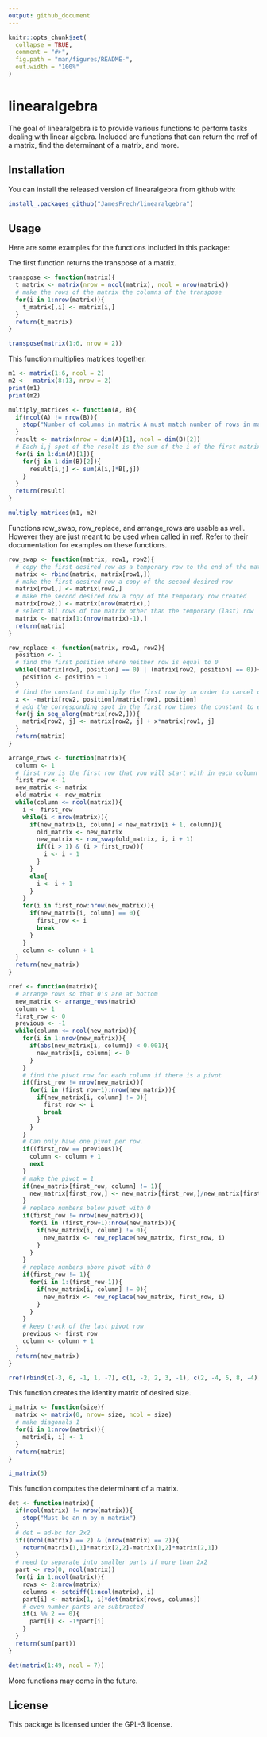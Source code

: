 ```yaml
---
output: github_document
---
```


<!-- README.md is generated from README.Rmd. Please edit that file -->

```r
knitr::opts_chunk$set(
  collapse = TRUE,
  comment = "#>",
  fig.path = "man/figures/README-",
  out.width = "100%"
)
```

# linearalgebra

<!-- badges: start -->
<!-- badges: end -->

The goal of linearalgebra is to provide various functions to perform tasks dealing with linear algebra.
Included are functions that can return the rref of a matrix, find the determinant of a matrix, and more.

## Installation

You can install the released version of linearalgebra from github with:

``` r
install_.packages_github("JamesFrech/linearalgebra")
```

## Usage

Here are some examples for the functions included in this package:

The first function returns the transpose of a matrix.
```r
transpose <- function(matrix){
  t_matrix <- matrix(nrow = ncol(matrix), ncol = nrow(matrix))
  # make the rows of the matrix the columns of the transpose
  for(i in 1:nrow(matrix)){
    t_matrix[,i] <- matrix[i,]
  }
  return(t_matrix)
}

transpose(matrix(1:6, nrow = 2))
```

This function multiplies matrices together.
```r
m1 <- matrix(1:6, ncol = 2)
m2 <-  matrix(8:13, nrow = 2)
print(m1)
print(m2)

multiply_matrices <- function(A, B){
  if(ncol(A) != nrow(B)){
    stop("Number of columns in matrix A must match number of rows in matrix B.")
  }
  result <- matrix(nrow = dim(A)[1], ncol = dim(B)[2])
  # Each i,j spot of the result is the sum of the i of the first matrix multiplied by each of the j's of the second
  for(i in 1:dim(A)[1]){
    for(j in 1:dim(B)[2]){
      result[i,j] <- sum(A[i,]*B[,j])
    }
  }
  return(result)
}

multiply_matrices(m1, m2)
```

Functions row_swap, row_replace, and arrange_rows are usable as well. However they are just meant to be used when
called in rref. Refer to their documentation for examples on these functions.

```r
row_swap <- function(matrix, row1, row2){
  # copy the first desired row as a temporary row to the end of the matrix
  matrix <- rbind(matrix, matrix[row1,])
  # make the first desired row a copy of the second desired row
  matrix[row1,] <- matrix[row2,]
  # make the second desired row a copy of the temporary row created
  matrix[row2,] <- matrix[nrow(matrix),]
  # select all rows of the matrix other than the temporary (last) row
  matrix <- matrix[1:(nrow(matrix)-1),]
  return(matrix)
}

row_replace <- function(matrix, row1, row2){
  position <- 1
  # find the first position where neither row is equal to 0
  while((matrix[row1, position] == 0) | (matrix[row2, position] == 0)){
    position <- position + 1
  }
  # find the constant to multiply the first row by in order to cancel out the first term in the second row
  x <- -matrix[row2, position]/matrix[row1, position]
  # add the corresponding spot in the first row times the constant to each element of the second row
  for(j in seq_along(matrix[row2,])){
    matrix[row2, j] <- matrix[row2, j] + x*matrix[row1, j]
  }
  return(matrix)
}

arrange_rows <- function(matrix){
  column <- 1
  # first row is the first row that you will start with in each column to rearrange the order.
  first_row <- 1
  new_matrix <- matrix
  old_matrix <- new_matrix
  while(column <= ncol(matrix)){
    i <- first_row
    while(i < nrow(matrix)){
      if(new_matrix[i, column] < new_matrix[i + 1, column]){
        old_matrix <- new_matrix
        new_matrix <- row_swap(old_matrix, i, i + 1)
        if((i > 1) & (i > first_row)){
          i <- i - 1
        }
      }
      else{
        i <- i + 1
      }
    }
    for(i in first_row:nrow(new_matrix)){
      if(new_matrix[i, column] == 0){
        first_row <- i
        break
      }
    }
    column <- column + 1
  }
  return(new_matrix)
}

rref <- function(matrix){
  # arrange rows so that 0's are at bottom
  new_matrix <- arrange_rows(matrix)
  column <- 1
  first_row <- 0
  previous <- -1
  while(column <= ncol(new_matrix)){
    for(i in 1:nrow(new_matrix)){
      if(abs(new_matrix[i, column]) < 0.001){
        new_matrix[i, column] <- 0
      }
    }
    # find the pivot row for each column if there is a pivot
    if(first_row != nrow(new_matrix)){
      for(i in (first_row+1):nrow(new_matrix)){
        if(new_matrix[i, column] != 0){
          first_row <- i
          break
        }
      }
    }
    # Can only have one pivot per row.
    if((first_row == previous)){
      column <- column + 1
      next
    }
    # make the pivot = 1
    if(new_matrix[first_row, column] != 1){
      new_matrix[first_row,] <- new_matrix[first_row,]/new_matrix[first_row, column]
    }
    # replace numbers below pivot with 0
    if(first_row != nrow(new_matrix)){
      for(i in (first_row+1):nrow(new_matrix)){
        if(new_matrix[i, column] != 0){
          new_matrix <- row_replace(new_matrix, first_row, i)
        }
      }
    }
    # replace numbers above pivot with 0
    if(first_row != 1){
      for(i in 1:(first_row-1)){
        if(new_matrix[i, column] != 0){
          new_matrix <- row_replace(new_matrix, first_row, i)
        }
      }
    }
    # keep track of the last pivot row
    previous <- first_row
    column <- column + 1
  }
  return(new_matrix)
}

rref(rbind(c(-3, 6, -1, 1, -7), c(1, -2, 2, 3, -1), c(2, -4, 5, 8, -4)))
```

This function creates the identity matrix of desired size.
```r
i_matrix <- function(size){
  matrix <- matrix(0, nrow= size, ncol = size)
  # make diagonals 1
  for(i in 1:nrow(matrix)){
    matrix[i, i] <- 1
  }
  return(matrix)
}

i_matrix(5)
```

This function computes the determinant of a matrix.
```r
det <- function(matrix){
  if(ncol(matrix) != nrow(matrix)){
    stop("Must be an n by n matrix")
  }
  # det = ad-bc for 2x2
  if((ncol(matrix) == 2) & (nrow(matrix) == 2)){
    return(matrix[1,1]*matrix[2,2]-matrix[1,2]*matrix[2,1])
  }
  # need to separate into smaller parts if more than 2x2
  part <- rep(0, ncol(matrix))
  for(i in 1:ncol(matrix)){
    rows <- 2:nrow(matrix)
    columns <- setdiff(1:ncol(matrix), i)
    part[i] <- matrix[1, i]*det(matrix[rows, columns])
    # even number parts are subtracted
    if(i %% 2 == 0){
      part[i] <- -1*part[i]
    }
  }
  return(sum(part))
}

det(matrix(1:49, ncol = 7))
```

More functions may come in the future.

## License

This package is licensed under the GPL-3 license.

